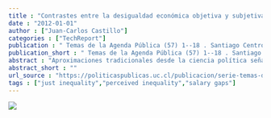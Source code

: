 ```yaml
---
title : "Contrastes entre la desigualdad económica objetiva y subjetiva en Chile"
date : "2012-01-01"
author : ["Juan-Carlos Castillo"]
categories : ["TechReport"]
publication : " Temas de la Agenda Pública (57) 1--18 . Santiago Centro UC de Políticas Públicas, Universidad Católica de Chile"
publication_short : " Temas de la Agenda Pública (57) 1--18 . Santiago Centro UC de Políticas Públicas, Universidad Católica de Chile"
abstract : "Aproximaciones tradicionales desde la ciencia política señalan que la desigualdad económica constituye un elemento desestabilizador de las democracias, en tanto merma las bases del contrato social y genera fuertes presiones para la redistribución, tensionando de paso la estabilidad institucional. Tal argumento da por sentado que los individuos son capaces de percibir la desigualdad adecuadamente, es decir, que existiría una correspondencia entre la desigualdad objetiva y subjetiva. Sin embargo, la evidencia empírica señala la existencia de una serie de sesgos en la percepción de la desigualdad (Castillo, Miranda y Carrasco, 2012), los cuales a su vez podrían influir en el impacto que la desigualdad tiene en la estabilidad institucional. En este contexto, cabe preguntarse: ¿En qué medida se percibe la desigualdad económica en Chile? ¿Existe consenso o disenso en la población respecto de los niveles de desigualdad? ¿Se percibe en Chile más o menos desigualdad que en otros países? El presente artículo aborda estas preguntas enfocándose en la desigualdad salarial desde dos ejes de análisis: comparación internacional y comparación temporal. El eje de comparación temporal aborda los niveles de consenso respecto de la desigualdad percibida en un lapso de 10 años, mientras la comparación internacional asocia la desigualdad percibida a indicadores de desigualdad económica en una serie de países. Para el análisis se utiliza el módulo de desigualdad del International Social Survey Programme 1999 (N=1.503) y 2009 (N=1.505), encuesta especializada en temas de desigualdad económica."
abstract_short : ""
url_source : "https://politicaspublicas.uc.cl/publicacion/serie-temas-de-la-agenda/serie-n-57-contrastes-entre-la-desigualdad-economica-objetiva-y-subjetiva-en-chile/"
tags : ["just inequality","perceived inequality","salary gaps"]
---
```

![](/images/contrastes-temas-agenda-publica.png)

